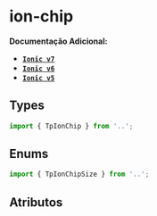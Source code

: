 
<Meta of={chipStories} />

# ion-chip

**Documentação Adicional:**

- **[`Ionic v7`](https://ionicframework.com/docs/api/chip)**
- **[`Ionic v6`](https://ionicframework.com/docs/v6/api/chip)**
- **[`Ionic v5`](https://ionicframework.com/docs/v5/api/chip)**

## Types

```ts
import { TpIonChip } from '..';
```

## Enums

```ts
import { TpIonChipSize } from '..';
```

## Atributos

<Canvas of={chipStories.Default} />
<Controls of={chipStories.Default} />
